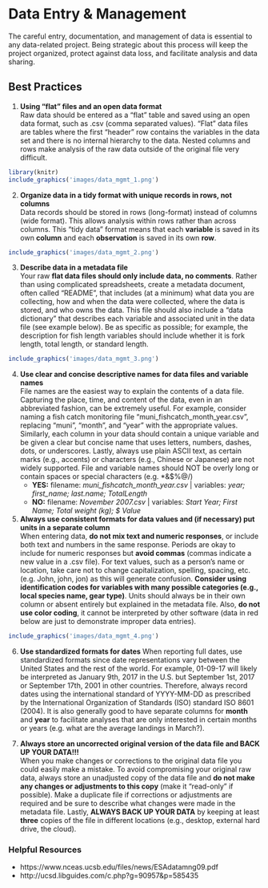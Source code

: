 # Data Entry & Management

The careful entry, documentation, and management of data is essential to any data-related project. Being strategic about this process will keep the project organized, protect against data loss, and facilitate analysis and data sharing.

## Best Practices

1. **Using “flat” files and an open data format**  
Raw data should be entered as a “flat” table and saved using an open data format, such as .csv (comma separated values). “Flat” data files are tables where the first “header” row contains the variables in the data set and there is no internal hierarchy to the data. Nested columns and rows make analysis of the raw data outside of the original file very difficult.

```r
library(knitr)
include_graphics('images/data_mgmt_1.png')
```

2. **Organize data in a tidy format with unique records in rows, not columns**  
Data records should be stored in rows (long-format) instead of columns (wide format). This allows analysis within rows rather than across columns. This “tidy data” format means that each **variable** is saved in its own **column** and each **observation** is saved in its own **row**.

```r
include_graphics('images/data_mgmt_2.png')
```

3. **Describe data in a metadata file**  
Your raw **flat data files should only include data, no comments**. Rather than using complicated spreadsheets, create a metadata document, often called “README”, that includes (at a minimum) what data you are collecting, how and when the data were collected, where the data is stored, and who owns the data. This file should also include a “data dictionary” that describes each variable and associated unit in the data file (see example below). Be as specific as possible; for example, the description for fish length variables should include whether it is fork length, total length, or standard length.

```r
include_graphics('images/data_mgmt_3.png')
```

4. **Use clear and concise descriptive names for data files and variable names**  
File names are the easiest way to explain the contents of a data file. Capturing the place, time, and content of the data, even in an abbreviated fashion, can be extremely useful. For example, consider naming a fish catch monitoring file “muni_fishcatch_month_year.csv”, replacing “muni”, “month”, and “year” with the appropriate values. Similarly, each column in your data should contain a unique variable and be given a clear but concise name that uses letters, numbers, dashes, dots, or underscores. Lastly, always use plain ASCII text, as certain marks (e.g., accents) or characters (e.g., Chinese or Japanese) are not widely supported. File and variable names should NOT be overly long or contain spaces or special characters (e.g. *&$%@/)
    + **YES:** filename: *muni_fishcatch_month_year.csv* | variables: *year; first_name; last.name; TotalLength*
    + **NO:** filename: *November 2007.csv* | variables: *Start Year; First Name; Total weight (kg); $ Value*  
    

5. **Always use consistent formats for data values and (if necessary) put units in a separate column**  
When entering data, **do not mix text and numeric responses**, or include both text and numbers in the same response. Periods are okay to include for numeric responses but **avoid commas** (commas indicate a new value in a .csv file). For text values, such as a person’s name or location, take care not to change capitalization, spelling, spacing, etc. (e.g. John, john, jon) as this will generate confusion. **Consider using identification codes for variables with many possible categories (e.g., local species name, gear type)**. Units should always be in their own column or absent entirely but explained in the metadata file. Also, **do not use color coding**, it cannot be interpreted by other software (data in red below are just to demonstrate improper data entries).

```r
include_graphics('images/data_mgmt_4.png')
```

6. **Use standardized formats for dates**
When reporting full dates, use standardized formats since date representations vary between the United States and the rest of the world. For example, 01-09-17 will likely be interpreted as January 9th, 2017 in the U.S. but September 1st, 2017 or September 17th, 2001 in other countries. Therefore, always record dates using the international standard of YYYY-MM-DD as prescribed by the International Organization of Standards (ISO) standard ISO 8601 (2004). It is also generally good to have separate columns for **month** and **year** to facilitate analyses that are only interested in certain months or years (e.g. what are the average landings in March?).

7. **Always store an uncorrected original version of the data file and BACK UP YOUR DATA!!!**  
When you make changes or corrections to the original data file you could easily make a mistake. To avoid compromising your original raw data, always store an unadjusted copy of the data file and **do not make any changes or adjustments to this copy** (make it “read-only” if possible). Make a duplicate file if corrections or adjustments are required and be sure to describe what changes were made in the metadata file. Lastly, **ALWAYS BACK UP YOUR DATA** by keeping at least **three** copies of the file in different locations (e.g., desktop, external hard drive, the cloud).

### Helpful Resources
+ https://www.nceas.ucsb.edu/files/news/ESAdatamng09.pdf
+ http://ucsd.libguides.com/c.php?g=90957&p=585435